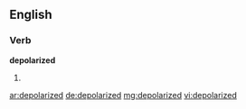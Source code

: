 ==English==

===Verb===
'''depolarized'''

# {{past of|depolarize}}

[[ar:depolarized]]
[[de:depolarized]]
[[mg:depolarized]]
[[vi:depolarized]]